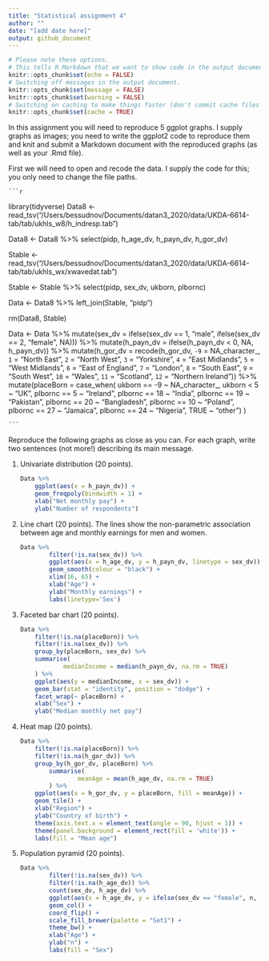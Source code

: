 ```yaml
---
title: "Statistical assignment 4"
author: ""
date: "[add date here]"
output: github_document
---
```


```r
# Please note these options.
# This tells R Markdown that we want to show code in the output document.
knitr::opts_chunk$set(echo = FALSE)
# Switching off messages in the output document. 
knitr::opts_chunk$set(message = FALSE)
knitr::opts_chunk$set(warning = FALSE)
# Switching on caching to make things faster (don't commit cache files on Github).
knitr::opts_chunk$set(cache = TRUE)
```

In this assignment you will need to reproduce 5 ggplot graphs. I supply graphs as images; you need to write the ggplot2 code to reproduce them and knit and submit a Markdown document with the reproduced graphs (as well as your .Rmd file).

First we will need to open and recode the data. I supply the code for this; you only need to change the file paths.

    ```r
library(tidyverse)
Data8 <- read_tsv("/Users/bessudnov/Documents/datan3_2020/data/UKDA-6614-tab/tab/ukhls_w8/h_indresp.tab")

Data8 <- Data8 %>%
        select(pidp, h_age_dv, h_payn_dv, h_gor_dv)

Stable <- read_tsv("/Users/bessudnov/Documents/datan3_2020/data/UKDA-6614-tab/tab/ukhls_wx/xwavedat.tab")

Stable <- Stable %>%
        select(pidp, sex_dv, ukborn, plbornc)

Data <- Data8 %>% left_join(Stable, "pidp")

rm(Data8, Stable)

Data <- Data %>%
        mutate(sex_dv = ifelse(sex_dv == 1, "male",
                           ifelse(sex_dv == 2, "female", NA))) %>%
        mutate(h_payn_dv = ifelse(h_payn_dv < 0, NA, h_payn_dv)) %>%
        mutate(h_gor_dv = recode(h_gor_dv,
                         `-9` = NA_character_,
                         `1` = "North East",
                         `2` = "North West",
                         `3` = "Yorkshire",
                         `4` = "East Midlands",
                         `5` = "West Midlands",
                         `6` = "East of England",
                         `7` = "London",
                         `8` = "South East",
                         `9` = "South West",
                         `10` = "Wales",
                         `11` = "Scotland",
                         `12` = "Northern Ireland")) %>%
        mutate(placeBorn = case_when(
                ukborn  == -9 ~ NA_character_,
                ukborn < 5 ~ "UK",
                plbornc == 5 ~ "Ireland",
                plbornc == 18 ~ "India",
                plbornc == 19 ~ "Pakistan",
                plbornc == 20 ~ "Bangladesh",
                plbornc == 10 ~ "Poland",
                plbornc == 27 ~ "Jamaica",
                plbornc == 24 ~ "Nigeria",
                TRUE ~ "other")
        )

    ```

Reproduce the following graphs as close as you can. For each graph, write two sentences (not more!) describing its main message.  

1. Univariate distribution (20 points).

    ```r
Data %>%
        ggplot(aes(x = h_payn_dv)) +
        geom_freqpoly(bindwidth = 1) +
        xlab("Net monthly pay") +
        ylab("Number of respondents")
         
    ```

2. Line chart (20 points). The lines show the non-parametric association between age and monthly earnings for men and women.

    ```r
Data %>% 
            filter(!is.na(sex_dv)) %>%
            ggplot(aes(x = h_age_dv, y = h_payn_dv, linetype = sex_dv)) +
            geom_smooth(colour = "black") +
            xlim(16, 65) +
            xlab("Age") +
            ylab("Monthly earnings") +
            labs(linetype='Sex') 
    ```

3. Faceted bar chart (20 points).

    ```r
Data %>%
        filter(!is.na(placeBorn)) %>%
        filter(!is.na(sex_dv)) %>%
        group_by(placeBorn, sex_dv) %>%
        summarise(
                medianIncome = median(h_payn_dv, na.rm = TRUE)
        ) %>%
        ggplot(aes(y = medianIncome, x = sex_dv)) +
        geom_bar(stat = "identity", position = "dodge") +
        facet_wrap(~ placeBorn) +
        xlab("Sex") +
        ylab("Median monthly net pay")

    ```

4. Heat map (20 points).

    ```r
Data %>%
        filter(!is.na(placeBorn)) %>%
        filter(!is.na(h_gor_dv)) %>%
        group_by(h_gor_dv, placeBorn) %>%
            summarise(
                    meanAge = mean(h_age_dv, na.rm = TRUE)
            ) %>%
        ggplot(aes(x = h_gor_dv, y = placeBorn, fill = meanAge)) +
        geom_tile() +
        xlab("Region") +
        ylab("Country of birth") +
        theme(axis.text.x = element_text(angle = 90, hjust = 1)) +
        theme(panel.background = element_rect(fill = 'white')) +
        labs(fill = "Mean age")
    
    ```

5. Population pyramid (20 points).

    ```r

Data %>%
            filter(!is.na(sex_dv)) %>%
            filter(!is.na(h_age_dv)) %>%
            count(sex_dv, h_age_dv) %>%
            ggplot(aes(x = h_age_dv, y = ifelse(sex_dv == "female", n, -n), fill = sex_dv)) +
            geom_col() +
            coord_flip() +
            scale_fill_brewer(palette = "Set1") + 
            theme_bw() +
            xlab("Age") +
            ylab("n") +
            labs(fill = "Sex")

    ```